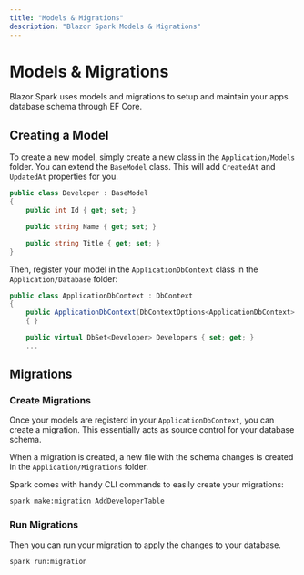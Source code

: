 ```yaml
---
title: "Models & Migrations"
description: "Blazor Spark Models & Migrations"
---
```


# Models & Migrations
Blazor Spark uses models and migrations to setup and maintain your apps database schema through EF Core.

## Creating a Model
To create a new model, simply create a new class in the `Application/Models` folder. You can extend the `BaseModel` class. This will add `CreatedAt` and `UpdatedAt` properties for you.

```csharp
public class Developer : BaseModel
{
    public int Id { get; set; }

    public string Name { get; set; }

    public string Title { get; set; }
}
```

Then, register your model in the `ApplicationDbContext` class in the `Application/Database` folder:
```csharp
public class ApplicationDbContext : DbContext
{
    public ApplicationDbContext(DbContextOptions<ApplicationDbContext> options) : base(options)
    { }

    public virtual DbSet<Developer> Developers { set; get; }
    ...
```

## Migrations
### Create Migrations
Once your models are registerd in your `ApplicationDbContext`, you can create a migration. This essentially acts as source control for your database schema. 

When a migration is created, a new file with the schema changes is created in the `Application/Migrations` folder. 

Spark comes with handy CLI commands to easily create your migrations:
```bash
spark make:migration AddDeveloperTable
```

### Run Migrations
Then you can run your migration to apply the changes to your database.
```bash
spark run:migration
```